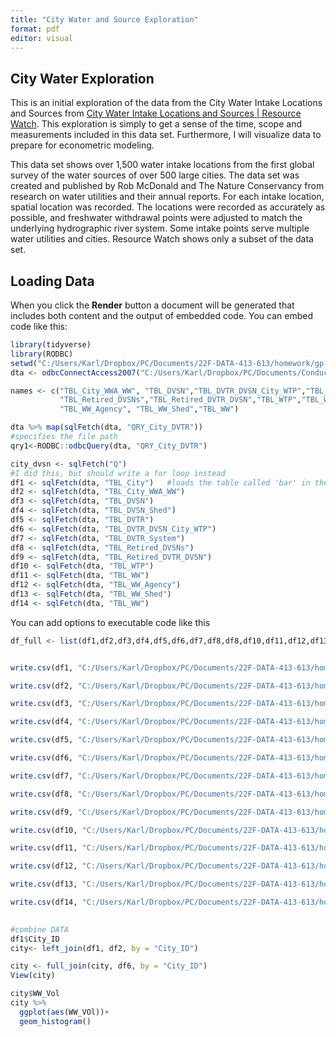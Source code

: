 ```yaml
---
title: "City Water and Source Exploration"
format: pdf
editor: visual
---
```


## City Water Exploration

This is an initial exploration of the data from the City Water Intake Locations and Sources from [City Water Intake Locations and Sources \| Resource Watch](https://resourcewatch.org/data/explore/wat012-City-Water-Intake-Locations_replacement?section=Discover&selectedCollection=&zoom=3.8833628816476375&lat=-34.04161880768304&lng=-64.30928074780947&pitch=0&bearing=0&basemap=dark&labels=light&layers=%255B%257B%2522dataset%2522%253A%252202777be9-a10b-4201-b25a-90f80bea5701%2522%252C%2522opacity%2522%253A1%252C%2522layer%2522%253A%2522c547e864-ae0c-4d77-b054-fe474808dd1d%2522%257D%255D&aoi=&page=1&sort=most-viewed&sortDirection=-1). This exploration is simply to get a sense of the time, scope and measurements included in this data set. Furthermore, I will visualize data to prepare for econometric modeling.

This data set shows over 1,500 water intake locations from the first global survey of the water sources of over 500 large cities. The data set was created and published by Rob McDonald and The Nature Conservancy from research on water utilities and their annual reports. For each intake location, spatial location was recorded. The locations were recorded as accurately as possible, and freshwater withdrawal points were adjusted to match the underlying hydrographic river system. Some intake points serve multiple water utilities and cities. Resource Watch shows only a subset of the data set.

## Loading Data

When you click the **Render** button a document will be generated that includes both content and the output of embedded code. You can embed code like this:

```r
library(tidyverse)
library(RODBC)
setwd("C:/Users/Karl/Dropbox/PC/Documents/22F-DATA-413-613/homework/gp-environmental-research")
dta <- odbcConnectAccess2007("C:/Users/Karl/Dropbox/PC/Documents/Conduct III/DeprivatizationWater DiD/City_Water_Map_v1.6.accdb") 

names <- c("TBL_City_WWA_WW", "TBL_DVSN","TBL_DVTR_DVSN_City_WTP","TBL_DVTR_System",
           "TBL_Retired_DVSNs","TBL_Retired_DVTR_DVSN","TBL_WTP","TBL_WW",
           "TBL_WW_Agency", "TBL_WW_Shed","TBL_WW")

dta %>% map(sqlFetch(dta, "QRY_City_DVTR"))
#specifies the file path
qry1<-RODBC::odbcQuery(dta, "QRY_City_DVTR")

city_dvsn <- sqlFetch("Q")
#I did this, but should write a for loop instead
df1 <- sqlFetch(dta, "TBL_City")   #loads the table called 'bar' in the original Access file
df2 <- sqlFetch(dta, "TBL_City_WWA_WW")
df3 <- sqlFetch(dta, "TBL_DVSN")
df4 <- sqlFetch(dta, "TBL_DVSN_Shed")
df5 <- sqlFetch(dta, "TBL_DVTR")
df6 <- sqlFetch(dta, "TBL_DVTR_DVSN_City_WTP")
df7 <- sqlFetch(dta, "TBL_DVTR_System")
df8 <- sqlFetch(dta, "TBL_Retired_DVSNs")
df9 <- sqlFetch(dta, "TBL_Retired_DVTR_DVSN")
df10 <- sqlFetch(dta, "TBL_WTP")
df11 <- sqlFetch(dta, "TBL_WW")
df12 <- sqlFetch(dta, "TBL_WW_Agency")
df13 <- sqlFetch(dta, "TBL_WW_Shed")
df14 <- sqlFetch(dta, "TBL_WW")

```

You can add options to executable code like this

```r
df_full <- list(df1,df2,df3,df4,df5,df6,df7,df8,df8,df10,df11,df12,df13)


write.csv(df1, "C:/Users/Karl/Dropbox/PC/Documents/22F-DATA-413-613/homework/gp-environmental-research/mcdonald_1.csv")

write.csv(df2, "C:/Users/Karl/Dropbox/PC/Documents/22F-DATA-413-613/homework/gp-environmental-research/mcdonald_2.csv")

write.csv(df3, "C:/Users/Karl/Dropbox/PC/Documents/22F-DATA-413-613/homework/gp-environmental-research/mcdonald_3.csv")

write.csv(df4, "C:/Users/Karl/Dropbox/PC/Documents/22F-DATA-413-613/homework/gp-environmental-research/mcdonald_4.csv")

write.csv(df5, "C:/Users/Karl/Dropbox/PC/Documents/22F-DATA-413-613/homework/gp-environmental-research/mcdonald_5.csv")

write.csv(df6, "C:/Users/Karl/Dropbox/PC/Documents/22F-DATA-413-613/homework/gp-environmental-research/mcdonald_6.csv")

write.csv(df7, "C:/Users/Karl/Dropbox/PC/Documents/22F-DATA-413-613/homework/gp-environmental-research/mcdonald_7.csv")

write.csv(df8, "C:/Users/Karl/Dropbox/PC/Documents/22F-DATA-413-613/homework/gp-environmental-research/mcdonald_8.csv")

write.csv(df9, "C:/Users/Karl/Dropbox/PC/Documents/22F-DATA-413-613/homework/gp-environmental-research/mcdonald_9.csv")

write.csv(df10, "C:/Users/Karl/Dropbox/PC/Documents/22F-DATA-413-613/homework/gp-environmental-research/mcdonald_10.csv")

write.csv(df11, "C:/Users/Karl/Dropbox/PC/Documents/22F-DATA-413-613/homework/gp-environmental-research/mcdonald_11.csv")

write.csv(df12, "C:/Users/Karl/Dropbox/PC/Documents/22F-DATA-413-613/homework/gp-environmental-research/mcdonald_12.csv")

write.csv(df13, "C:/Users/Karl/Dropbox/PC/Documents/22F-DATA-413-613/homework/gp-environmental-research/mcdonald_13.csv")

write.csv(df14, "C:/Users/Karl/Dropbox/PC/Documents/22F-DATA-413-613/homework/gp-environmental-research/mcdonald_14.csv")
  
```

```r
#combine DATA
df1$City_ID
city<- left_join(df1, df2, by = "City_ID")

city <- full_join(city, df6, by = "City_ID")
View(city)
```

```r

city$WW_Vol
city %>% 
  ggplot(aes(WW_VOl))+
  geom_histogram()
```
